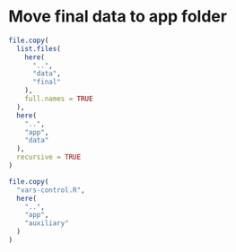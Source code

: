 # Move final data to app folder

```r
file.copy(
  list.files(
    here(
      "..",
      "data",
      "final"
    ),
    full.names = TRUE
  ),
  here(
    "..",
    "app",
    "data"
  ),
  recursive = TRUE
)

file.copy(
  "vars-control.R",
  here(
    "..",
    "app",
    "auxiliary"
  )
)
```
